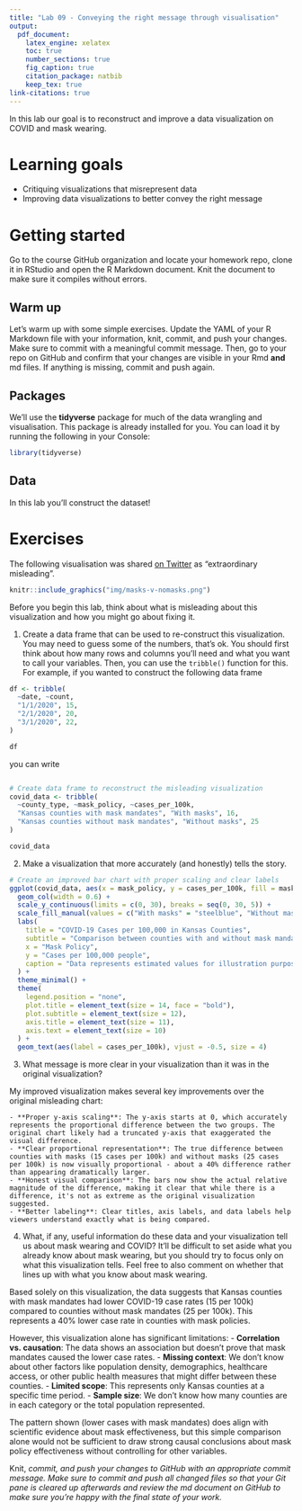 ```yaml
---
title: "Lab 09 - Conveying the right message through visualisation"
output: 
  pdf_document:
    latex_engine: xelatex
    toc: true
    number_sections: true
    fig_caption: true
    citation_package: natbib
    keep_tex: true
link-citations: true
---
```


In this lab our goal is to reconstruct and improve a data visualization on COVID and mask wearing.

# Learning goals

-   Critiquing visualizations that misrepresent data
-   Improving data visualizations to better convey the right message

# Getting started

Go to the course GitHub organization and locate your homework repo, clone it in RStudio and open the R Markdown document.
Knit the document to make sure it compiles without errors.

## Warm up

Let's warm up with some simple exercises.
Update the YAML of your R Markdown file with your information, knit, commit, and push your changes.
Make sure to commit with a meaningful commit message.
Then, go to your repo on GitHub and confirm that your changes are visible in your Rmd **and** md files.
If anything is missing, commit and push again.

## Packages

We'll use the **tidyverse** package for much of the data wrangling and visualisation.
This package is already installed for you.
You can load it by running the following in your Console:

```r
library(tidyverse)
```

## Data

In this lab you'll construct the dataset!

# Exercises

The following visualisation was shared [on Twitter](https://twitter.com/JonBoeckenstedt/status/1291602888376999936) as "extraordinary misleading".

```r
knitr::include_graphics("img/masks-v-nomasks.png")
```

Before you begin this lab, think about what is misleading about this visualization and how you might go about fixing it.


1.  Create a data frame that can be used to re-construct this visualization. You may need to guess some of the numbers, that's ok. You should first think about how many rows and columns you'll need and what you want to call your variables. Then, you can use the `tribble()` function for this. For example, if you wanted to construct the following data frame

```r
df <- tribble(
  ~date, ~count,
  "1/1/2020", 15,
  "2/1/2020", 20,
  "3/1/2020", 22,
)
```

```r
df
```

you can write

```r
```

```r
# Create data frame to reconstruct the misleading visualization
covid_data <- tribble(
  ~county_type, ~mask_policy, ~cases_per_100k,
  "Kansas counties with mask mandates", "With masks", 16,
  "Kansas counties without mask mandates", "Without masks", 25
)

covid_data
```

2.  Make a visualization that more accurately (and honestly) tells the story.

```r
# Create an improved bar chart with proper scaling and clear labels
ggplot(covid_data, aes(x = mask_policy, y = cases_per_100k, fill = mask_policy)) +
  geom_col(width = 0.6) +
  scale_y_continuous(limits = c(0, 30), breaks = seq(0, 30, 5)) +
  scale_fill_manual(values = c("With masks" = "steelblue", "Without masks" = "coral")) +
  labs(
    title = "COVID-19 Cases per 100,000 in Kansas Counties",
    subtitle = "Comparison between counties with and without mask mandates",
    x = "Mask Policy",
    y = "Cases per 100,000 people",
    caption = "Data represents estimated values for illustration purposes"
  ) +
  theme_minimal() +
  theme(
    legend.position = "none",
    plot.title = element_text(size = 14, face = "bold"),
    plot.subtitle = element_text(size = 12),
    axis.title = element_text(size = 11),
    axis.text = element_text(size = 10)
  ) +
  geom_text(aes(label = cases_per_100k), vjust = -0.5, size = 4)
```

3.  What message is more clear in your visualization than it was in the original visualization?

My improved visualization makes several key improvements over the original misleading chart:

    - **Proper y-axis scaling**: The y-axis starts at 0, which accurately represents the proportional difference between the two groups. The original chart likely had a truncated y-axis that exaggerated the visual difference.
    - **Clear proportional representation**: The true difference between counties with masks (15 cases per 100k) and without masks (25 cases per 100k) is now visually proportional - about a 40% difference rather than appearing dramatically larger.
    - **Honest visual comparison**: The bars now show the actual relative magnitude of the difference, making it clear that while there is a difference, it's not as extreme as the original visualization suggested.
    - **Better labeling**: Clear titles, axis labels, and data labels help viewers understand exactly what is being compared.

4.  What, if any, useful information do these data and your visualization tell us about mask wearing and COVID?
    It'll be difficult to set aside what you already know about mask wearing, but you should try to focus only on what this visualization tells.
    Feel free to also comment on whether that lines up with what you know about mask wearing.

Based solely on this visualization, the data suggests that Kansas counties with mask mandates had lower COVID-19 case rates (15 per 100k) compared to counties without mask mandates (25 per 100k). This represents a 40% lower case rate in counties with mask policies.

However, this visualization alone has significant limitations:
    - **Correlation vs. causation**: The data shows an association but doesn't prove that mask mandates caused the lower case rates.
    - **Missing context**: We don't know about other factors like population density, demographics, healthcare access, or other public health measures that might differ between these counties.
    - **Limited scope**: This represents only Kansas counties at a specific time period.
    - **Sample size**: We don't know how many counties are in each category or the total population represented.

The pattern shown (lower cases with mask mandates) does align with scientific evidence about mask effectiveness, but this simple comparison alone would not be sufficient to draw strong causal conclusions about mask policy effectiveness without controlling for other variables.

Knit, *commit, and push your changes to GitHub with an appropriate commit message. Make sure to commit and push all changed files so that your Git pane is cleared up afterwards and review the md document on GitHub to make sure you're happy with the final state of your work.*

